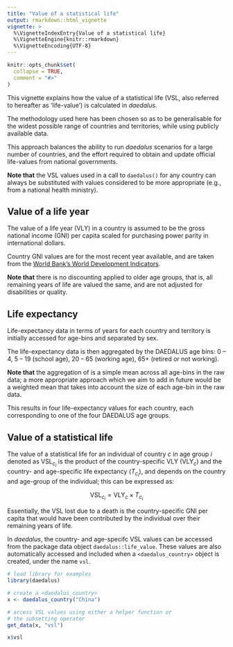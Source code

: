 ```yaml
---
title: "Value of a statistical life"
output: rmarkdown::html_vignette
vignette: >
  %\VignetteIndexEntry{Value of a statistical life}
  %\VignetteEngine{knitr::rmarkdown}
  %\VignetteEncoding{UTF-8}
---
```


```r
knitr::opts_chunk$set(
  collapse = TRUE,
  comment = "#>"
)
```

This vignette explains how the value of a statistical life (VSL, also referred to hereafter as 'life-value') is calculated in _daedalus_.

The methodology used here has been chosen so as to be generalisable for the widest possible range of countries and territories, while using publicly available data.

This approach balances the ability to run _daedalus_ scenarios for a large number of countries, and the effort required to obtain and update official life-values from national governments.

::: {.alert .alert-info}
**Note that** the VSL values used in a call to `daedalus()` for any country can always be substituted with values considered to be more appropriate (e.g., from a national health ministry).
:::

## Value of a life year

The value of a life year (VLY) in a country is assumed to be the gross national income (GNI) per capita scaled for purchasing power parity in international dollars.

Country GNI values are for the most recent year available, and are taken from the [World Bank's World Development Indicators](https://databank.worldbank.org/source/world-development-indicators).

::: {.alert .alert-info}
**Note that** there is no discounting applied to older age groups, that is, all remaining years of life are valued the same, and are not adjusted for disabilities or quality.
:::

## Life expectancy

Life-expectancy data in terms of years for each country and territory is initially accessed for age-bins and separated by sex.

The life-expectancy data is then aggregated by the DAEDALUS age bins: 0 -- 4, 5 -- 19 (school age), 20 -- 65 (working age), 65+ (retired or not working).

::: {.alert .alert-warning}
**Note that** the aggregation of is a simple mean across all age-bins in the raw data; a more appropriate approach which we aim to add in future would be a weighted mean that takes into account the size of each age-bin in the raw data.
:::

This results in four life-expectancy values for each country, each corresponding to one of the four DAEDALUS age groups.

## Value of a statistical life

The value of a statistical life for an individual of country $c$ in age group $i$ denoted as $\text{VSL}_{c_i}$ is the product of the country-specific VLY ($\text{VLY}_{c}$) and the country- and age-specific life expectancy ($T_{c_i}$), and depends on the country and age-group of the individual; this can be expressed as:

$$\text{VSL}_{c_i} = \text{VLY}_c \times T_{c_i}$$

Essentially, the VSL lost due to a death is the country-specific GNI per capita that would have been contributed by the individual over their remaining years of life.

In _daedalus_, the country- and age-specifc VSL values can be accessed from the package data object `daedalus::life_value`.
These values are also automatically accessed and included when a `<daedalus_country>` object is created, under the name `vsl`.

```r
# load library for examples
library(daedalus)

# create a <daedalus_country>
x <- daedalus_country("China")

# access VSL values using either a helper function or
# the subsetting operator
get_data(x, "vsl")

x$vsl
```
